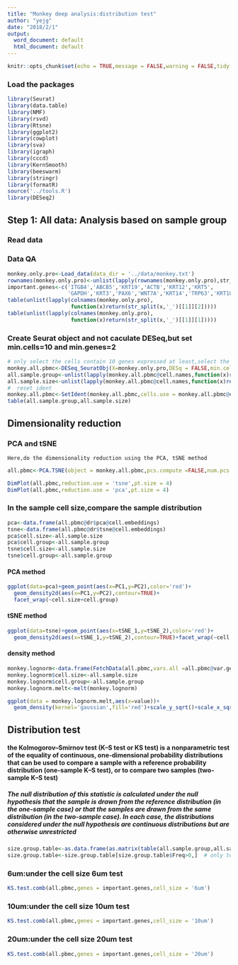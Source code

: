 ```yaml
---
title: "Monkey deep analysis:distribution test"
author: "yejg"
date: "2018/2/1"
output:
  word_document: default
  html_document: default
---
```


```r
knitr::opts_chunk$set(echo = TRUE,message = FALSE,warning = FALSE,tidy = TRUE,fig.width=12, fig.height=10,highlight = TRUE)
```

### Load the packages
```r
library(Seurat)
library(data.table)
library(NMF)
library(rsvd)
library(Rtsne)
library(ggplot2)
library(cowplot)
library(sva)
library(igraph)
library(cccd)
library(KernSmooth)
library(beeswarm)
library(stringr)
library(formatR)
source('../tools.R')
library(DESeq2)
```
## Step 1: All data: Analysis based on sample group
###  Read data
###  Data QA
```r
monkey.only.pro<-Load_data(data_dir = '../data/monkey.txt')
rownames(monkey.only.pro)<-unlist(lapply(rownames(monkey.only.pro),str_to_upper))
important.genes<-c('ITGB4','ABCB5','KRT19','ACTB','KRT12','KRT5',
                   'GAPDH','KRT3','PAX6','WNT7A','KRT14','TRP63','KRT10')
table(unlist(lapply(colnames(monkey.only.pro),
                    function(x)return(str_split(x,'_')[[1]][2]))))
table(unlist(lapply(colnames(monkey.only.pro),
                    function(x)return(str_split(x,'_')[[1]][1]))))
```

###  Create Seurat object and not caculate DESeq,but set **min.cells=10** and **min.genes=2** 
```r
# only select the cells contain 10 genes expressed at least,select the genes must be expressed in two cells at least
monkey.all.pbmc<-DESeq_SeuratObj(X=monkey.only.pro,DESq = FALSE,min.cells = 10,min.genes = 2)
all.sample.group<-unlist(lapply(monkey.all.pbmc@cell.names,function(x)return(str_split(x,'_')[[1]][1])))
all.sample.size<-unlist(lapply(monkey.all.pbmc@cell.names,function(x)return(str_split(x,'_')[[1]][2])))
#  reset ident
monkey.all.pbmc<-SetIdent(monkey.all.pbmc,cells.use = monkey.all.pbmc@cell.names,ident.use = all.sample.size)
table(all.sample.group,all.sample.size)
```

##  Dimensionality reduction
###  **PCA** and **tSNE**
    Here,do the dimensionality reduction using the PCA, tSNE method 
```r
all.pbmc<-PCA.TSNE(object = monkey.all.pbmc,pcs.compute =FALSE,num.pcs = 28)
```

```r
DimPlot(all.pbmc,reduction.use = 'tsne',pt.size = 4)  
DimPlot(all.pbmc,reduction.use = 'pca',pt.size = 4)  
```


###  In the sample cell size,compare the sample distribution
```r
pca<-data.frame(all.pbmc@dr$pca@cell.embeddings)
tsne<-data.frame(all.pbmc@dr$tsne@cell.embeddings)
pca$cell.size<-all.sample.size
pca$cell.group<-all.sample.group
tsne$cell.size<-all.sample.size
tsne$cell.group<-all.sample.group
```
####  PCA method
```r
ggplot(data=pca)+geom_point(aes(x=PC1,y=PC2),color='red')+
  geom_density2d(aes(x=PC1,y=PC2),contour=TRUE)+
  facet_wrap(~cell.size+cell.group)
```

#### tSNE method
```r
ggplot(data=tsne)+geom_point(aes(x=tSNE_1,y=tSNE_2),color='red')+
  geom_density2d(aes(x=tSNE_1,y=tSNE_2),contour=TRUE)+facet_wrap(~cell.size+cell.group)
```

####  density method
```r
monkey.lognorm<-data.frame(FetchData(all.pbmc,vars.all =all.pbmc@var.genes))
monkey.lognorm$cell.size<-all.sample.size
monkey.lognorm$cell.group<-all.sample.group
monkey.lognorm.melt<-melt(monkey.lognorm)
```

```r
ggplot(data = monkey.lognorm.melt,aes(x=value))+
  geom_density(kernel='gaussian',fill='red')+scale_y_sqrt()+scale_x_sqrt()+facet_wrap(~cell.size+cell.group)
```

## Distribution test
####  the Kolmogorov–Smirnov test (K–S test or KS test) is a nonparametric test of the equality of continuous, one-dimensional probability distributions that can be used to compare a sample with a reference probability distribution (one-sample K–S test), or to compare two samples (two-sample K–S test)

##### The null distribution of this statistic is calculated under the null hypothesis that the sample is drawn from the reference distribution (in the one-sample case) or that the samples are drawn from the same distribution (in the two-sample case). In each case, the distributions considered under the null hypothesis are continuous distributions but are otherwise unrestricted
```r
size.group.table<-as.data.frame(as.matrix(table(all.sample.group,all.sample.size)))
size.group.table<-size.group.table[size.group.table$Freq>0,]  # only test cell size,group both not null
```
###  6um:under the cell size 6um test
```r
KS.test.comb(all.pbmc,genes = important.genes,cell_size = '6um')
```

###  10um:under the cell size 10um test
```r
KS.test.comb(all.pbmc,genes = important.genes,cell_size = '10um')
```
     
     
###  20um:under the cell size 20um test
```r
KS.test.comb(all.pbmc,genes = important.genes,cell_size = '20um')
```


